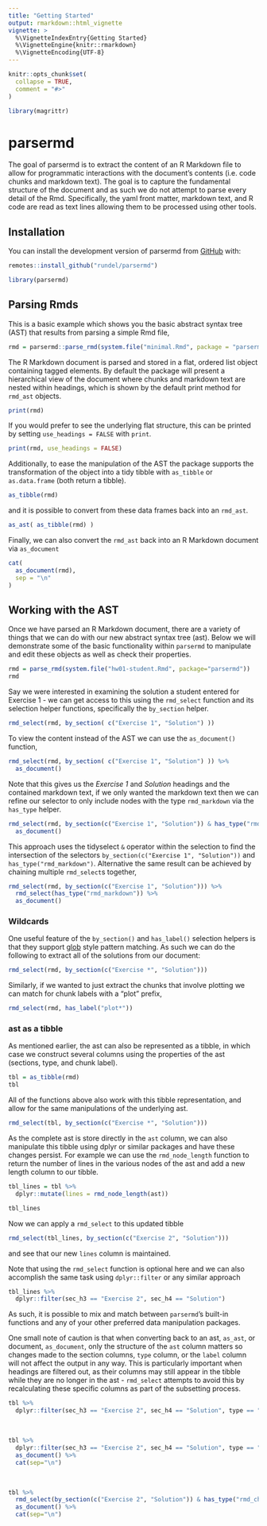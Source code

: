 ```yaml
---
title: "Getting Started"
output: rmarkdown::html_vignette
vignette: >
  %\VignetteIndexEntry{Getting Started}
  %\VignetteEngine{knitr::rmarkdown}
  %\VignetteEncoding{UTF-8}
---
```


```r
knitr::opts_chunk$set(
  collapse = TRUE,
  comment = "#>"
)

library(magrittr)
```

# parsermd

<!-- badges: start -->
<!-- badges: end -->

The goal of parsermd is to extract the content of an R Markdown file to allow for programmatic interactions with the document's contents (i.e. code chunks and markdown text). The goal is to capture the fundamental structure of the document and as such we do not attempt to parse every detail of the Rmd. Specifically, the yaml front matter, markdown text, and R code are read as text lines allowing them to be processed using other tools.

## Installation

You can install the development version of parsermd from [GitHub](https://github.com/rundel/parsermd) with:

```r
remotes::install_github("rundel/parsermd")
```

```r
library(parsermd)
```

## Parsing Rmds

This is a basic example which shows you the basic abstract syntax tree (AST) that results from parsing a simple Rmd file,

```r
rmd = parsermd::parse_rmd(system.file("minimal.Rmd", package = "parsermd"))
```

The R Markdown document is parsed and stored in a flat, ordered list object containing tagged elements. By default the package will present a hierarchical view of the document where chunks and markdown text are nested within headings, which is shown by the default print method for `rmd_ast` objects.

```r
print(rmd)
```

If you would prefer to see the underlying flat structure, this can be printed by setting `use_headings = FALSE` with `print`.

```r
print(rmd, use_headings = FALSE)
```

Additionally, to ease the manipulation of the AST the package supports the transformation of the object into a tidy tibble with `as_tibble` or `as.data.frame` (both return a tibble).

```r
as_tibble(rmd)
```

and it is possible to convert from these data frames back into an `rmd_ast`.

```r
as_ast( as_tibble(rmd) )
```

Finally, we can also convert the `rmd_ast` back into an R Markdown document via `as_document`

```r
cat(
  as_document(rmd),
  sep = "\n"
)
```

## Working with the AST

Once we have parsed an R Markdown document, there are a variety of things that we can do with our new abstract syntax tree (ast). Below we will demonstrate some of the basic functionality within `parsermd` to manipulate and edit these objects as well as check their properties.

```r
rmd = parse_rmd(system.file("hw01-student.Rmd", package="parsermd"))
rmd
```

Say we were interested in examining the solution a student entered for Exercise 1 - we can get access to this using the `rmd_select` function and its selection helper functions, specifically the `by_section` helper.

```r
rmd_select(rmd, by_section( c("Exercise 1", "Solution") ))
```

To view the content instead of the AST we can use the `as_document()` function,

```r
rmd_select(rmd, by_section( c("Exercise 1", "Solution") )) %>%
  as_document()
```


Note that this gives us the *Exercise 1* and *Solution* headings and the contained markdown text, if we only wanted the markdown text then we can refine our selector to only include nodes with the type `rmd_markdown` via the `has_type` helper.

```r
rmd_select(rmd, by_section(c("Exercise 1", "Solution")) & has_type("rmd_markdown")) %>%
  as_document()
```

This approach uses the tidyselect `&` operator within the selection to find the intersection of the selectors `by_section(c("Exercise 1", "Solution"))` and `has_type("rmd_markdown")`. Alternative the same result can be achieved by chaining multiple `rmd_select`s together,

```r
rmd_select(rmd, by_section(c("Exercise 1", "Solution"))) %>%
  rmd_select(has_type("rmd_markdown")) %>%
  as_document()
```

### Wildcards

One useful feature of the `by_section()` and `has_label()` selection helpers is that they support [glob](https://en.wikipedia.org/wiki/Glob_(programming)) style pattern matching. As such we can do the following to extract all of the solutions from our document:

```r
rmd_select(rmd, by_section(c("Exercise *", "Solution")))
```

Similarly, if we wanted to just extract the chunks that involve plotting we can match for chunk labels with a "plot" prefix,

```r
rmd_select(rmd, has_label("plot*"))
```

### ast as a tibble

As mentioned earlier, the ast can also be represented as a tibble, in which case we construct several columns using the properties of the ast (sections, type, and chunk label).

```r
tbl = as_tibble(rmd)
tbl
```

All of the functions above also work with this tibble representation, and allow for the same manipulations of the underlying ast.

```r
rmd_select(tbl, by_section(c("Exercise *", "Solution")))
```

As the complete ast is store directly in the `ast` column, we can also manipulate this tibble using dplyr or similar packages and have these changes persist. For example we can use the `rmd_node_length` function to return the number of lines in the various nodes of the ast and add a new length column to our tibble.

```r
tbl_lines = tbl %>%
  dplyr::mutate(lines = rmd_node_length(ast))

tbl_lines
```

Now we can apply a `rmd_select` to this updated tibble

```r
rmd_select(tbl_lines, by_section(c("Exercise 2", "Solution")))
```

and see that our new `lines` column is maintained.

Note that using the `rmd_select` function is optional here and we can also accomplish the same task using `dplyr::filter` or any similar approach

```r
tbl_lines %>%
  dplyr::filter(sec_h3 == "Exercise 2", sec_h4 == "Solution")
```

As such, it is possible to mix and match between `parsermd`'s built-in functions and any of your other preferred data manipulation packages. 

One small note of caution is that when converting back to an ast, `as_ast`, or document, `as_document`, only the structure of the `ast` column matters so changes made to the section columns, `type` column, or the `label` column will not affect the output in any way. This is particularly important when headings are filtered out, as their columns may still appear in the tibble while they are no longer in the ast - `rmd_select` attempts to avoid this by recalculating these specific columns as part of the subsetting process.

```r
tbl %>%
  dplyr::filter(sec_h3 == "Exercise 2", sec_h4 == "Solution", type == "rmd_chunk")
```

<br/>

```r
tbl %>%
  dplyr::filter(sec_h3 == "Exercise 2", sec_h4 == "Solution", type == "rmd_chunk") %>%
  as_document() %>% 
  cat(sep="\n")
```

<br/>

```r
tbl %>%
  rmd_select(by_section(c("Exercise 2", "Solution")) & has_type("rmd_chunk")) %>%
  as_document() %>% 
  cat(sep="\n")
```
